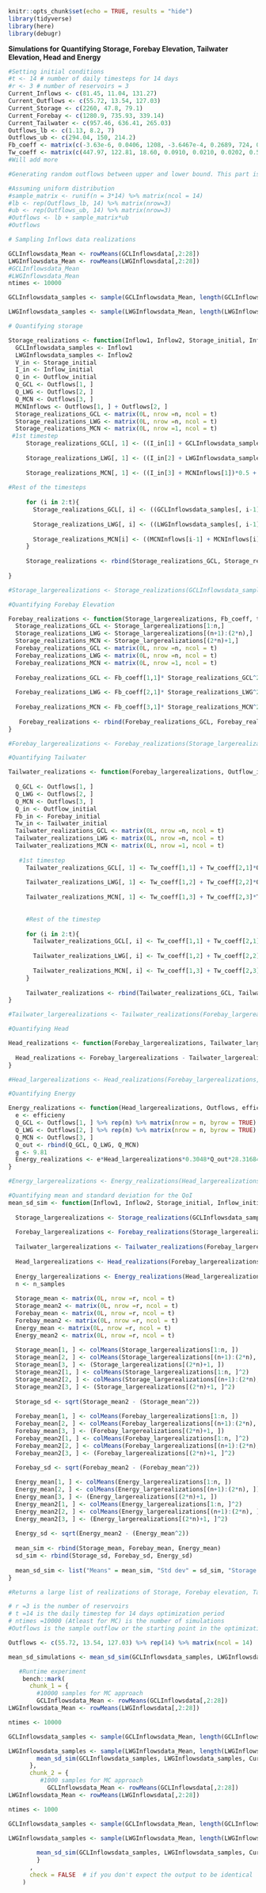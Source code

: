 ```r
knitr::opts_chunk$set(echo = TRUE, results = "hide")
library(tidyverse)
library(here)
library(debugr)
```

**Simulations for Quantifying Storage, Forebay Elevation, Tailwater Elevation, Head and Energy**
```r
#Setting initial conditions
#t <- 14 # number of daily timesteps for 14 days
#r <- 3 # number of reservoirs = 3 
Current_Inflows <- c(81.45, 11.04, 131.27) 
Current_Outflows <- c(55.72, 13.54, 127.03)
Current_Storage <- c(2260, 47.8, 79.1)
Current_Forebay <- c(1280.9, 735.93, 339.14)
Current_Tailwater <- c(957.46, 636.41, 265.03)
Outflows_lb <- c(1.13, 8.2, 7)
Outflows_ub <- c(294.04, 150, 214.2) 
Fb_coeff <- matrix(c(-3.63e-6, 0.0406, 1208, -3.6467e-4, 0.2689, 724, 0, 0.0571, 334.5), nrow = 3, ncol = 3, byrow = TRUE)
Tw_coeff <- matrix(c(447.97, 122.81, 18.60, 0.0910, 0.0210, 0.0202, 0.5286, 0.8060, 0.9234), nrow = 3, ncol = 3, byrow = TRUE)
#Will add more
```

```r
#Generating random outflows between upper and lower bound. This part is temporary as when we code the optimization part, this data will be generated from the optimization algorithm.

#Assuming uniform distribution
#sample_matrix <- runif(n = 3*14) %>% matrix(ncol = 14)
#lb <- rep(Outflows_lb, 14) %>% matrix(nrow=3)
#ub <- rep(Outflows_ub, 14) %>% matrix(nrow=3)
#Outflows <- lb + sample_matrix*ub
#Outflows
```

```r

# Sampling Inflows data realizations 

GCLInflowsdata_Mean <- rowMeans(GCLInflowsdata[,2:28])
LWGInflowsdata_Mean <- rowMeans(LWGInflowsdata[,2:28])
#GCLInflowsdata_Mean
#LWGInflowsdata_Mean
ntimes <- 10000

GCLInflowsdata_samples <- sample(GCLInflowsdata_Mean, length(GCLInflowsdata_Mean)*ntimes,  replace = TRUE) %>% matrix(nrow = ntimes)

LWGInflowsdata_samples <- sample(LWGInflowsdata_Mean, length(LWGInflowsdata_Mean)*ntimes,  replace = TRUE) %>% matrix(nrow = ntimes)
```

```r
# Quantifying storage

Storage_realizations <- function(Inflow1, Inflow2, Storage_initial, Inflow_initial, Outflow_initial, Outflows, delta_t, t, n){
  GCLInflowsdata_samples <- Inflow1
  LWGInflowsdata_samples <- Inflow2
  V_in <- Storage_initial
  I_in <- Inflow_initial
  Q_in <- Outflow_initial
  Q_GCL <- Outflows[1, ]
  Q_LWG <- Outflows[2, ]
  Q_MCN <- Outflows[3, ]
  MCNInflows <- Outflows[1, ] + Outflows[2, ]
  Storage_realizations_GCL <- matrix(0L, nrow =n, ncol = t)
  Storage_realizations_LWG <- matrix(0L, nrow =n, ncol = t)
  Storage_realizations_MCN <- matrix(0L, nrow =1, ncol = t)
 #1st timestep
     Storage_realizations_GCL[, 1] <- ((I_in[1] + GCLInflowsdata_samples[, 1])*0.5) + ((Q_in[1] + Q_GCL[1])*0.5)*delta_t + V_in[1]
 
     Storage_realizations_LWG[, 1] <- ((I_in[2] + LWGInflowsdata_samples[, 1])*0.5 + (Q_in[2] + Q_LWG[1])*0.5)*delta_t + V_in[2]
     
     Storage_realizations_MCN[, 1] <- ((I_in[3] + MCNInflows[1])*0.5 + (Q_in[3] + Q_MCN[1])*0.5)*delta_t + V_in[3]
     
#Rest of the timesteps
     
     for (i in 2:t){
       Storage_realizations_GCL[, i] <- ((GCLInflowsdata_samples[, i-1] + GCLInflowsdata_samples[, i])*0.5 + (Q_GCL[i-1] + Q_GCL[i])*0.5)*delta_t +Storage_realizations_GCL[, i-1]
       
       Storage_realizations_LWG[, i] <- ((LWGInflowsdata_samples[, i-1] + LWGInflowsdata_samples[, i])*0.5 + (Q_LWG[i-1] + Q_LWG[i])*0.5)*delta_t +Storage_realizations_LWG[, i-1]
       
       Storage_realizations_MCN[i] <- ((MCNInflows[i-1] + MCNInflows[i])*0.5 + (Q_MCN[i-1] + Q_MCN[i])*0.5)*delta_t +Storage_realizations_MCN[i-1]
     }
     
     Storage_realizations <- rbind(Storage_realizations_GCL, Storage_realizations_LWG, Storage_realizations_MCN)
  
}

```
```r
#Storage_largerealizations <- Storage_realizations(GCLInflowsdata_samples, LWGInflowsdata_samples, Current_Storage, Current_Inflows, Current_Outflows, Outflows, delta_t = 1, t=14, ntimes)

```



```r
#Quantifying Forebay Elevation

Forebay_realizations <- function(Storage_largerealizations, Fb_coeff, t, n){
  Storage_realizations_GCL <- Storage_largerealizations[1:n,]
  Storage_realizations_LWG <- Storage_largerealizations[(n+1):(2*n),]
  Storage_realizations_MCN <- Storage_largerealizations[(2*n)+1,]
  Forebay_realizations_GCL <- matrix(0L, nrow =n, ncol = t)
  Forebay_realizations_LWG <- matrix(0L, nrow =n, ncol = t)
  Forebay_realizations_MCN <- matrix(0L, nrow =1, ncol = t)
  
  Forebay_realizations_GCL <- Fb_coeff[1,1]* Storage_realizations_GCL^2 + Fb_coeff[1,2]* Storage_realizations_GCL + Fb_coeff[1,3]
  
  Forebay_realizations_LWG <- Fb_coeff[2,1]* Storage_realizations_LWG^2 + Fb_coeff[2,2]* Storage_realizations_LWG + Fb_coeff[2,3]
  
  Forebay_realizations_MCN <- Fb_coeff[3,1]* Storage_realizations_MCN^2 + Fb_coeff[3,2]* Storage_realizations_MCN + Fb_coeff[3,3]
  
   Forebay_realizations <- rbind(Forebay_realizations_GCL, Forebay_realizations_LWG, Forebay_realizations_MCN)
}


```

```r
#Forebay_largerealizations <- Forebay_realizations(Storage_largerealizations, Fb_coeff, t=14, ntimes)

```


```r

#Quantifying Tailwater

Tailwater_realizations <- function(Forebay_largerealizations, Outflow_initial, Forebay_initial, Tailwater_initial, Tw_coeff, Outflows, t, n){
 
  Q_GCL <- Outflows[1, ]
  Q_LWG <- Outflows[2, ]
  Q_MCN <- Outflows[3, ]
  Q_in <- Outflow_initial
  Fb_in <- Forebay_initial
  Tw_in <- Tailwater_initial
  Tailwater_realizations_GCL <- matrix(0L, nrow =n, ncol = t)
  Tailwater_realizations_LWG <- matrix(0L, nrow =n, ncol = t)
  Tailwater_realizations_MCN <- matrix(0L, nrow =1, ncol = t)
  
   #1st timestep
     Tailwater_realizations_GCL[, 1] <- Tw_coeff[1,1] + Tw_coeff[2,1]*Q_GCL[1] +Tw_coeff[3,1]*Fb_in[3]
 
     Tailwater_realizations_LWG[, 1] <- Tw_coeff[1,2] + Tw_coeff[2,2]*Q_LWG[1] +Tw_coeff[3,2]*Fb_in[3]
     
     Tailwater_realizations_MCN[, 1] <- Tw_coeff[1,3] + Tw_coeff[2,3]*Tw_in[3] +Tw_coeff[3,3]*(Q_MCN[1] - Q_in[3])
     
     
     #Rest of the timestep
     
     for (i in 2:t){
       Tailwater_realizations_GCL[, i] <- Tw_coeff[1,1] + Tw_coeff[2,1]*Q_GCL[i] + Tw_coeff[3,1]*Forebay_largerealizations[(2*n)+1, i-1]
       
       Tailwater_realizations_LWG[, i] <- Tw_coeff[1,2] + Tw_coeff[2,2]*Q_LWG[i] + Tw_coeff[3,2]*Forebay_largerealizations[(2*n)+1, i-1]
       
       Tailwater_realizations_MCN[, i] <- Tw_coeff[1,3] + Tw_coeff[2,3]*Tailwater_realizations_MCN[, i-1] +Tw_coeff[3,3]*(Q_MCN[i] - Q_MCN[i-1])
     }
  
     Tailwater_realizations <- rbind(Tailwater_realizations_GCL, Tailwater_realizations_LWG, Tailwater_realizations_MCN)
}
```

```r
#Tailwater_largerealizations <- Tailwater_realizations(Forebay_largerealizations, Current_Outflows, Current_Forebay, Current_Tailwater, Tw_coeff, Outflows, t=14, ntimes)
```

```r
#Quantifying Head

Head_realizations <- function(Forebay_largerealizations, Tailwater_largerealizations){
  
  Head_realizations <- Forebay_largerealizations - Tailwater_largerealizations
}

```

```r
#Head_largerealizations <- Head_realizations(Forebay_largerealizations, Tailwater_largerealizations)

```

```r
#Quantifying Energy

Energy_realizations <- function(Head_largerealizations, Outflows, efficieny, n){
  e <- efficieny
  Q_GCL <- Outflows[1, ] %>% rep(n) %>% matrix(nrow = n, byrow = TRUE)
  Q_LWG <- Outflows[2, ] %>% rep(n) %>% matrix(nrow = n, byrow = TRUE)
  Q_MCN <- Outflows[3, ]
  Q_out <- rbind(Q_GCL, Q_LWG, Q_MCN) 
  g <- 9.81
  Energy_realizations <- e*Head_largerealizations*0.3048*Q_out*28.31684*g*10^-3
}

```
```r
#Energy_largerealizations <- Energy_realizations(Head_largerealizations, Outflows, efficieny= 0.75, ntimes)

```

```r
#Quantifying mean and standard deviation for the QoI
mean_sd_sim <- function(Inflow1, Inflow2, Storage_initial, Inflow_initial, Outflow_initial,  Forebay_initial, Tailwater_initial, Outflows, Fb_coeff, Tw_coeff, delta_t, efficieny, t, r, n_samples){
  
  Storage_largerealizations <- Storage_realizations(GCLInflowsdata_samples, LWGInflowsdata_samples, Current_Storage, Current_Inflows, Current_Outflows, Outflows, delta_t, t, n_samples)
  
  Forebay_largerealizations <- Forebay_realizations(Storage_largerealizations, Fb_coeff, t, n_samples)
  
  Tailwater_largerealizations <- Tailwater_realizations(Forebay_largerealizations, Current_Outflows, Current_Forebay, Current_Tailwater, Tw_coeff, Outflows, t, n_samples)
  
  Head_largerealizations <- Head_realizations(Forebay_largerealizations, Tailwater_largerealizations)
  
  Energy_largerealizations <- Energy_realizations(Head_largerealizations, Outflows, efficieny, n_samples)
  n <- n_samples
  
  Storage_mean <- matrix(0L, nrow =r, ncol = t)
  Storage_mean2 <- matrix(0L, nrow =r, ncol = t)
  Forebay_mean <- matrix(0L, nrow =r, ncol = t)
  Forebay_mean2 <- matrix(0L, nrow =r, ncol = t)
  Energy_mean <- matrix(0L, nrow =r, ncol = t)
  Energy_mean2 <- matrix(0L, nrow =r, ncol = t)
  
  Storage_mean[1, ] <- colMeans(Storage_largerealizations[1:n, ])
  Storage_mean[2, ] <- colMeans(Storage_largerealizations[(n+1):(2*n), ])
  Storage_mean[3, ] <- (Storage_largerealizations[(2*n)+1, ])
  Storage_mean2[1, ] <- colMeans(Storage_largerealizations[1:n, ]^2)
  Storage_mean2[2, ] <- colMeans(Storage_largerealizations[(n+1):(2*n), ]^2)
  Storage_mean2[3, ] <- (Storage_largerealizations[(2*n)+1, ]^2)
  
  Storage_sd <- sqrt(Storage_mean2 - (Storage_mean^2))
    
  Forebay_mean[1, ] <- colMeans(Forebay_largerealizations[1:n, ])
  Forebay_mean[2, ] <- colMeans(Forebay_largerealizations[(n+1):(2*n), ])
  Forebay_mean[3, ] <- (Forebay_largerealizations[(2*n)+1, ])
  Forebay_mean2[1, ] <- colMeans(Forebay_largerealizations[1:n, ]^2)
  Forebay_mean2[2, ] <- colMeans(Forebay_largerealizations[(n+1):(2*n), ]^2)
  Forebay_mean2[3, ] <- (Forebay_largerealizations[(2*n)+1, ]^2)
  
  Forebay_sd <- sqrt(Forebay_mean2 - (Forebay_mean^2))

  Energy_mean[1, ] <- colMeans(Energy_largerealizations[1:n, ])
  Energy_mean[2, ] <- colMeans(Energy_largerealizations[(n+1):(2*n), ])
  Energy_mean[3, ] <- (Energy_largerealizations[(2*n)+1, ])
  Energy_mean2[1, ] <- colMeans(Energy_largerealizations[1:n, ]^2)
  Energy_mean2[2, ] <- colMeans(Energy_largerealizations[(n+1):(2*n), ]^2)
  Energy_mean2[3, ] <- (Energy_largerealizations[(2*n)+1, ]^2)
  
  Energy_sd <- sqrt(Energy_mean2 - (Energy_mean^2))
  
  mean_sim <- rbind(Storage_mean, Forebay_mean, Energy_mean)
  sd_sim <- rbind(Storage_sd, Forebay_sd, Energy_sd)
  
  mean_sd_sim <- list("Means" = mean_sim, "Std dev" = sd_sim, "Storage realizations" = Storage_largerealizations, "Forebay realizations" = Forebay_largerealizations, "Tailwater realizations" = Tailwater_largerealizations, "Head realizations" = Head_largerealizations, "Energy_realizations" = Energy_largerealizations)
}


```


```r
#Returns a large list of realizations of Storage, Forebay elevation, Tailwater, Head, Energy with the resepctive means and standard deviations of those Quantity of Interest for each reservoirs. This is required to validate the constraints and evaluate the objective functions in the Robust optimization model

# r =3 is the number of reservoirs
# t =14 is the daily timestep for 14 days optimization period
# ntimes =10000 (Atleast for MC) is the number of simulations
#Outflows is the sample outflow or the starting point in the optimization

Outflows <- c(55.72, 13.54, 127.03) %>% rep(14) %>% matrix(ncol = 14)

mean_sd_simulations <- mean_sd_sim(GCLInflowsdata_samples, LWGInflowsdata_samples, Current_Storage, Current_Inflows, Current_Outflows, Current_Forebay, Current_Tailwater, Outflows, Fb_coeff, Tw_coeff, delta_t=1, efficieny=0.75, t=14, r=3, ntimes)

```
```r
   #Runtime experiment
    bench::mark(
      chunk_1 = {
        #10000 samples for MC approach
        GCLInflowsdata_Mean <- rowMeans(GCLInflowsdata[,2:28])
LWGInflowsdata_Mean <- rowMeans(LWGInflowsdata[,2:28])

ntimes <- 10000

GCLInflowsdata_samples <- sample(GCLInflowsdata_Mean, length(GCLInflowsdata_Mean)*ntimes,  replace = TRUE) %>% matrix(nrow = ntimes)

LWGInflowsdata_samples <- sample(LWGInflowsdata_Mean, length(LWGInflowsdata_Mean)*ntimes,  replace = TRUE) %>% matrix(nrow = ntimes)
        mean_sd_sim(GCLInflowsdata_samples, LWGInflowsdata_samples, Current_Storage, Current_Inflows, Current_Outflows, Current_Forebay, Current_Tailwater, Outflows, Fb_coeff, Tw_coeff, delta_t=1, efficieny=0.75, t=14, r=3, ntimes)
      },
      chunk_2 = {
         #1000 samples for MC approach
           GCLInflowsdata_Mean <- rowMeans(GCLInflowsdata[,2:28])
LWGInflowsdata_Mean <- rowMeans(LWGInflowsdata[,2:28])

ntimes <- 1000

GCLInflowsdata_samples <- sample(GCLInflowsdata_Mean, length(GCLInflowsdata_Mean)*ntimes,  replace = TRUE) %>% matrix(nrow = ntimes)

LWGInflowsdata_samples <- sample(LWGInflowsdata_Mean, length(LWGInflowsdata_Mean)*ntimes,  replace = TRUE) %>% matrix(nrow = ntimes)
        
        mean_sd_sim(GCLInflowsdata_samples, LWGInflowsdata_samples, Current_Storage, Current_Inflows, Current_Outflows, Current_Forebay, Current_Tailwater, Outflows, Fb_coeff, Tw_coeff, delta_t=1, efficieny=0.75, t=14, r=3, ntimes)
        }
      ,
      check = FALSE  # if you don't expect the output to be identical
    )
```